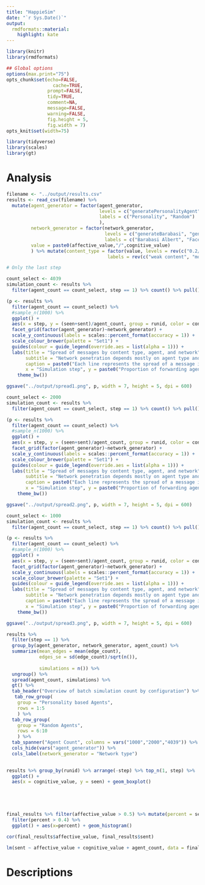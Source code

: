 ```yaml
---
title: "HappieSim"
date: "`r Sys.Date()`"
output:
  rmdformats::material:
    highlight: kate
---
```



```r
library(knitr)
library(rmdformats)

## Global options
options(max.print="75")
opts_chunk$set(echo=FALSE,
	             cache=TRUE,
               prompt=FALSE,
               tidy=TRUE,
               comment=NA,
               message=FALSE,
               warning=FALSE, 
               fig.height = 5,
               fig.width = 7)
opts_knit$set(width=75)

library(tidyverse)
library(scales)
library(gt)
```

# Analysis

```r
filename <- "../output/results.csv"
results <- read_csv(filename) %>% 
  mutate(agent_generator = factor(agent_generator, 
                                  levels = c("generatePersonalityAgent", "generateRandomAgent"),
                                  labels = c("Personality", "Random")
                                  ),
         network_generator = factor(network_generator,
                                    levels = c("generateBarabasi", "generateFacebook", "generateRandomNetwork", "generateScaleFree", "generateWattsStrogatz"),
                                    labels = c("Barabasi Albert", "Facebook", "Random", "Scale Free", "Watts Strogatz")),
         value = paste0(affective_value,"/",cognitive_value) 
         ) %>% mutate(content_type = factor(value, levels = rev(c("0.2/0.2", "0.2/0.8", "0.8/0.2", "0.8/0.8")),
                                     labels = rev(c("weak content", "mostly cognitive", "mostly affective", "both"))))

# Only the last step
```


```r

count_select <- 4039
simulation_count <- results %>% 
  filter(agent_count == count_select, step == 1) %>% count() %>% pull()

(p <- results %>% 
  filter(agent_count == count_select) %>% 
  #sample_n(1000) %>% 
  ggplot() +
  aes(x = step, y = (seen+sent)/agent_count, group = runid, color = content_type)+ geom_line(alpha = 0.1) + 
  facet_grid(factor(agent_generator)~network_generator) +
  scale_y_continuous(labels = scales::percent_format(accuracy = 1)) +
  scale_colour_brewer(palette = "Set1") +
  guides(colour = guide_legend(override.aes = list(alpha = 1))) +
  labs(title = "Spread of messages by content type, agent, and network",
       subtitle = "Network penetration depends mostly on agent type and content",
       caption = paste0("Each line represents the spread of a message in one simulation (of ",simulation_count," simulations)"),
       x = "Simulation step", y = paste0("Proportion of forwarding agents (n = ",count_select,")"), color = "Content type") + 
    theme_bw())

ggsave("../output/spread1.png", p, width = 7, height = 5, dpi = 600)
```

```r

count_select <- 2000
simulation_count <- results %>% 
  filter(agent_count == count_select, step == 1) %>% count() %>% pull()

(p <- results %>% 
  filter(agent_count == count_select) %>% 
  #sample_n(1000) %>% 
  ggplot() +
  aes(x = step, y = (seen+sent)/agent_count, group = runid, color = content_type)+ geom_line(alpha = 0.1) + 
  facet_grid(factor(agent_generator)~network_generator) +
  scale_y_continuous(labels = scales::percent_format(accuracy = 1)) +
  scale_colour_brewer(palette = "Set1") +
  guides(colour = guide_legend(override.aes = list(alpha = 1))) +
  labs(title = "Spread of messages by content type, agent, and network",
       subtitle = "Network penetration depends mostly on agent type and content",
       caption = paste0("Each line represents the spread of a message in one simulation (of ",simulation_count," simulations)"),
       x = "Simulation step", y = paste0("Proportion of forwarding agents (n = ",count_select,")"), color = "Content type") + 
    theme_bw())

ggsave("../output/spread2.png", p, width = 7, height = 5, dpi = 600)
```

```r

count_select <- 1000
simulation_count <- results %>% 
  filter(agent_count == count_select, step == 1) %>% count() %>% pull()

(p <- results %>% 
  filter(agent_count == count_select) %>% 
  #sample_n(1000) %>% 
  ggplot() +
  aes(x = step, y = (seen+sent)/agent_count, group = runid, color = content_type)+ geom_line(alpha = 0.1) + 
  facet_grid(factor(agent_generator)~network_generator) +
  scale_y_continuous(labels = scales::percent_format(accuracy = 1)) +
  scale_colour_brewer(palette = "Set1") +
  guides(colour = guide_legend(override.aes = list(alpha = 1))) +
  labs(title = "Spread of messages by content type, agent, and network",
       subtitle = "Network penetration depends mostly on agent type and content",
       caption = paste0("Each line represents the spread of a message in one simulation (of ",simulation_count," simulations)"),
       x = "Simulation step", y = paste0("Proportion of forwarding agents (n = ",count_select,")"), color = "Content type") + 
    theme_bw())

ggsave("../output/spread3.png", p, width = 7, height = 5, dpi = 600)
```


```r
results %>% 
  filter(step == 1) %>%  
  group_by(agent_generator, network_generator, agent_count) %>% 
  summarize(mean_edges = mean(edge_count), 
            edges_se = sd(edge_count)/sqrt(n()),
            
            simulations = n()) %>% 
  ungroup() %>% 
  spread(agent_count, simulations) %>% 
  gt() %>% 
  tab_header("Overview of batch simulation count by configuration") %>% 
   tab_row_group(
    group = "Personality based Agents",
    rows = 1:5
    ) %>% 
  tab_row_group(
    group = "Random Agents",
    rows = 6:10
    ) %>% 
  tab_spanner("Agent Count", columns = vars("1000","2000","4039")) %>% 
  cols_hide(vars("agent_generator")) %>% 
  cols_label(network_generator = "Network type") 
  
```


```r
results %>% group_by(runid) %>% arrange(-step) %>% top_n(1, step) %>% 
  ggplot() +
  aes(x = cognitive_value, y = seen) + geom_boxplot()





final_results %>% filter(affective_value > 0.5) %>% mutate(percent = sent/agent_count) %>% 
  filter(percent > 0.4) %>% 
  ggplot() + aes(x=percent) + geom_histogram()

cor(final_results$affective_value, final_results$sent)

lm(sent ~ affective_value + cognitive_value + agent_count, data = final_results )
```


# Descriptions